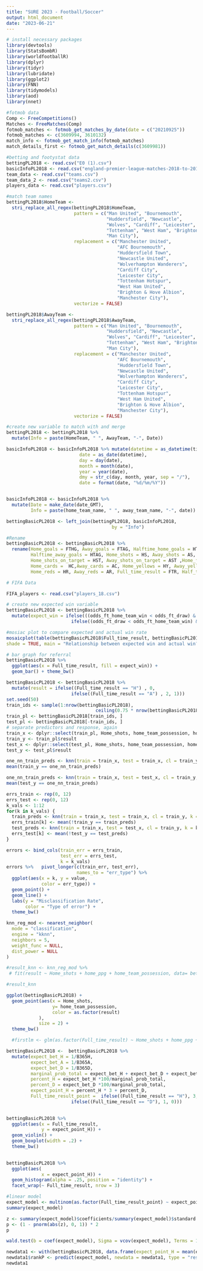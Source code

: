 ```yaml
---
title: "SURE 2023 - Football/Soccer"
output: html_document
date: "2023-06-21"
---
```

```r
# install necessary packages
library(devtools)
library(StatsBombR)
library(worldfootballR)
library(dplyr)
library(tidyr)
library(lubridate)
library(ggplot2)
library(FNN)
library(tidymodels)
library(aod)
library(nnet)
```

```r
#fotmob data
Comp <- FreeCompetitions()
Matches <- FreeMatches(Comp)
fotmob_matches <- fotmob_get_matches_by_date(date = c("20210925"))
fotmob_matches <- c(3609994, 3610132)
match_info <- fotmob_get_match_info(fotmob_matches)
match_details_first <- fotmob_get_match_details(c(3609981))
```

```r
#betting and footystat data
bettingPL2018 <- read.csv("E0 (1).csv")
basicInfoPL2018 <- read.csv("england-premier-league-matches-2018-to-2019-stats.csv")
team_data <- read.csv("teams.csv")
team_data_2 <- read.csv("teams2.csv")
players_data <- read.csv("players.csv")
```


```r
#match team names
bettingPL2018$HomeTeam <- 
  stri_replace_all_regex(bettingPL2018$HomeTeam,
                         pattern = c("Man United", "Bournemouth",
                                     "Huddersfield", "Newcastle",
                                     "Wolves", "Cardiff", "Leicester",
                                     "Tottenham", "West Ham", "Brighton",
                                     "Man City"),
                         replacement = c("Manchester United", 
                                         "AFC Bournemouth", 
                                         "Huddersfield Town",
                                         "Newcastle United",
                                         "Wolverhampton Wanderers",
                                         "Cardiff City", 
                                         "Leicester City", 
                                         "Tottenham Hotspur",
                                         "West Ham United", 
                                         "Brighton & Hove Albion",
                                         "Manchester City"),
                         vectorize = FALSE)

bettingPL2018$AwayTeam <- 
  stri_replace_all_regex(bettingPL2018$AwayTeam,
                         pattern = c("Man United", "Bournemouth",
                                     "Huddersfield", "Newcastle",
                                     "Wolves", "Cardiff", "Leicester",
                                     "Tottenham", "West Ham", "Brighton",
                                     "Man City"),
                         replacement = c("Manchester United", 
                                         "AFC Bournemouth", 
                                         "Huddersfield Town",
                                         "Newcastle United",
                                         "Wolverhampton Wanderers",
                                         "Cardiff City", 
                                         "Leicester City", 
                                         "Tottenham Hotspur",
                                         "West Ham United", 
                                         "Brighton & Hove Albion",
                                         "Manchester City"),
                         vectorize = FALSE)
```


```r
#create new variable to match with and merge
bettingPL2018 <- bettingPL2018 %>% 
  mutate(Info = paste(HomeTeam, " ", AwayTeam, "-", Date))

basicInfoPL2018 <- basicInfoPL2018 %>% mutate(datetime = as_datetime(timestamp),
                           date = as_date(datetime),
                           day = day(date),
                           month = month(date),
                           year = year(date),
                           dmy = str_c(day, month, year, sep = "/"),
                           date = format(date, "%d/%m/%Y"))


basicInfoPL2018 <- basicInfoPL2018 %>%
  mutate(Date = make_date(date_GMT),
         Info = paste(home_team_name, " ", away_team_name, "-", date))

bettingBasicPL2018 <- left_join(bettingPL2018, basicInfoPL2018, 
                                       by = "Info")

```


```r
#Rename
bettingBasicPL2018 <- bettingBasicPL2018 %>% 
  rename(Home_goals = FTHG, Away_goals = FTAG, Halftime_home_goals = HTHG, 
         Halftime_away_goals = HTAG, Home_shots = HS, Away_shots = AS, 
         Home_shots_on_target = HST, Away_shots_on_target = AST ,Home_fouls = HF, 
         Home_cards =  HC,Away_cards = AC, Home_yellows = HY, Away_yellows = AY , 
         Home_reds = HR, Away_reds = AR, Full_time_result = FTR, Half_time_result = HTR)

# FIFA Data

FIFA_players <- read.csv("players_18.csv")
```


```r
# create new expected win variable
bettingBasicPL2018 <- bettingBasicPL2018 %>% 
  mutate(expect_win = ifelse(((odds_ft_home_team_win < odds_ft_draw) & (odds_ft_home_team_win < odds_ft_away_team_win)), "expected home wins", 
                        ifelse((odds_ft_draw < odds_ft_home_team_win) & (odds_ft_draw < odds_ft_away_team_win), "expected draw", "expected away win")))
```

```r
#mosiac plot to compare expected and actual win rate
mosaicplot(table(bettingBasicPL2018$Full_time_result, bettingBasicPL2018$expect_win),
shade = TRUE, main = "Relationship between expected win and actual win?")
```

```r
# bar graph for referral
bettingBasicPL2018 %>%
  ggplot(aes(x = Full_time_result, fill = expect_win)) +
  geom_bar() + theme_bw()
```

```r
bettingBasicPL2018 <- bettingBasicPL2018 %>% 
  mutate(result = ifelse((Full_time_result == "H") , 0, 
                        ifelse((Full_time_result == "A") , 2, 1)))
set.seed(50) 
train_ids <- sample(1:nrow(bettingBasicPL2018),                    
                                 ceiling(0.75 * nrow(bettingBasicPL2018)))
train_pl <- bettingBasicPL2018[train_ids, ] 
test_pl <- bettingBasicPL2018[-train_ids, ]
# separate predictors and response, again 
train_x <- dplyr::select(train_pl, Home_shots, home_team_possession, home_ppg) 
train_y <- train_pl$result 
test_x <- dplyr::select(test_pl, Home_shots, home_team_possession, home_ppg) 
test_y <- test_pl$result
```

```r
one_nn_train_preds <- knn(train = train_x, test = train_x, cl = train_y, k = 1, algorithm = "brute")
mean(train_y == one_nn_train_preds)

one_nn_train_preds <- knn(train = train_x, test = test_x, cl = train_y, k = 1, algorithm = "brute")
mean(test_y == one_nn_train_preds)
```

```r
errs_train <- rep(0, 12) 
errs_test <- rep(0, 12) 
k_vals <- 1:12 
for(k in k_vals) {  
  train_preds <- knn(train = train_x, test = train_x, cl = train_y, k = k, algorithm = "brute") 
  errs_train[k] <- mean(!train_y == train_preds)  
  test_preds <- knn(train = train_x, test = test_x, cl = train_y, k = k, algorithm = "brute")  
  errs_test[k] <- mean(!test_y == test_preds)
}
```


```r
errors <- bind_cols(train_err = errs_train,                  
                    test_err = errs_test,                   
                    k = k_vals)
errors %>%   pivot_longer(c(train_err, test_err),               
                          names_to = "err_type") %>%   
  ggplot(aes(x = k, y = value,             
             color = err_type)) + 
  geom_point() +  
  geom_line() +  
  labs(y = "Misclassification Rate",       
       color = "Type of error") + 
  theme_bw()
```

```r
knn_reg_mod <- nearest_neighbor(
  mode = "classification",
  engine = "kknn",
  neighbors = 5,
  weight_func = NULL,
  dist_power = NULL
)

#result_knn <- knn_reg_mod %>% 
 # fit(result ~ Home_shots + home_ppg + home_team_possession, data= bettingBasicPL2018)

#result_knn
```

```r
ggplot(bettingBasicPL2018) +
  geom_point(aes(x = Home_shots,
                 y= home_team_possession,
                 color = as.factor(result)
            ),
            size = 2) +
  theme_bw()

```


```r


  #firstlm <- glm(as.factor(Full_time_result) ~ Home_shots + home_ppg + home_team_possession, family = "poisson", data= bettingBasicPL2018)
```


```r
bettingBasicPL2018 <-  bettingBasicPL2018 %>% 
  mutate(expect_bet_H = 1/B365H,
         expect_bet_A = 1/B365A,
         expect_bet_D = 1/B365D,
         marginal_prob_total = expect_bet_H + expect_bet_D + expect_bet_A,
         percent_H = expect_bet_H *100/marginal_prob_total,
         percent_D = expect_bet_D *100/marginal_prob_total,
         expect_point_H = percent_H * 3 + percent_D,
         Full_time_result_point =  ifelse((Full_time_result == "H"), 3, 
                        ifelse((Full_time_result == "D"), 1, 0)))
  

```



```r
bettingBasicPL2018 %>% 
  ggplot(aes(x = Full_time_result,
             y = expect_point_H)) +
  geom_violin() +
  geom_boxplot(width = .2) +
  theme_bw()
  
```

```r
bettingBasicPL2018 %>% 
  ggplot(aes(
             x = expect_point_H)) +
  geom_histogram(alpha = .25, position = "identity") +
  facet_wrap(~ Full_time_result, nrow = 3)
```


```r
#linear model
expect_model <- multinom(as.factor(Full_time_result_point) ~ expect_point_H, data = bettingBasicPL2018)
summary(expect_model)
```
```r
z <- summary(expect_model)$coefficients/summary(expect_model)$standard.errors
p <- (1 - pnorm(abs(z), 0, 1)) * 2
p
```

```r
wald.test(b = coef(expect_model), Sigma = vcov(expect_model), Terms = 1)
```
```r
newdata1 <- with(bettingBasicPL2018, data.frame(expect_point_H = mean(expect_point_H), Full_time_result_point = factor("H", "A", "D")))
newdata1$rankP <- predict(expect_model, newdata = newdata1, type = "response")
newdata1
```

